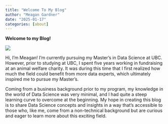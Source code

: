 ```yaml
---
title: "Welcome To My Blog"
author: "Meagan Gardner"
date: "2025-01-17"
categories: [about]
---
```


**Welcome to my Blog!**

![](thumbnail.jpg)
 
Hi, I'm Meagan! I'm currently pursuing my Master’s in Data Science at UBC. However, prior to studying at UBC, I spent five years working in fundraising at an animal welfare charity. It was during this time that I first realized how much the field could benefit from more data experts, which ultimately inspired me to pursue my Master’s.
  
Coming from a business background prior to my program, my knowledge in the world of Data Science was very minimal, and I had quite a steep learning curve to overcome at the beginning. My hope in creating this blog is to share Data Science concepts and insights in a way that’s accessible to those who, like me, come from a non-technical background but are curious and eager to learn more about this exciting field.